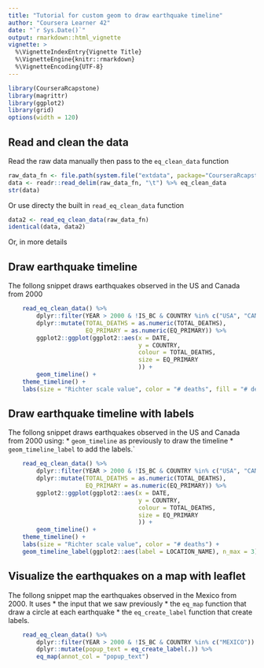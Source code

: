 ```yaml
---
title: "Tutorial for custom geom to draw earthquake timeline"
author: "Coursera Learner 42"
date: "`r Sys.Date()`"
output: rmarkdown::html_vignette
vignette: >
  %\VignetteIndexEntry{Vignette Title}
  %\VignetteEngine{knitr::rmarkdown}
  %\VignetteEncoding{UTF-8}
---
```


```r
library(CourseraRcapstone)
library(magrittr)
library(ggplot2)
library(grid)
options(width = 120)
```
## Read and clean the data

Read the raw data manually then pass to the `eq_clean_data` function
```r
raw_data_fn <- file.path(system.file("extdata", package="CourseraRcapstone"),"signif.txt")
data <- readr::read_delim(raw_data_fn, "\t") %>% eq_clean_data
str(data)
```

Or use directy the built in `read_eq_clean_data` function
```r
data2 <- read_eq_clean_data(raw_data_fn)
identical(data, data2)
```

Or, in more details

## Draw earthquake timeline

The follong snippet draws earthquakes observed in the US and Canada from 2000
```r
    read_eq_clean_data() %>%
        dplyr::filter(YEAR > 2000 & !IS_BC & COUNTRY %in% c("USA", "CANADA")) %>%
        dplyr::mutate(TOTAL_DEATHS = as.numeric(TOTAL_DEATHS),
                      EQ_PRIMARY = as.numeric(EQ_PRIMARY)) %>%
        ggplot2::ggplot(ggplot2::aes(x = DATE,
                                     y = COUNTRY,
                                     colour = TOTAL_DEATHS,
                                     size = EQ_PRIMARY
                                     )) +
        geom_timeline() +
	theme_timeline() +
	labs(size = "Richter scale value", color = "# deaths", fill = "# deaths")
```

## Draw earthquake timeline with labels

The follong snippet draws earthquakes observed in the US and Canada from 2000 using:
* `geom_timeline` as previously to draw the timeline
* `geom_timeline_label` to add the labels.`

```r
    read_eq_clean_data() %>%
        dplyr::filter(YEAR > 2000 & !IS_BC & COUNTRY %in% c("USA", "CANADA")) %>%
        dplyr::mutate(TOTAL_DEATHS = as.numeric(TOTAL_DEATHS),
                      EQ_PRIMARY = as.numeric(EQ_PRIMARY)) %>%
        ggplot2::ggplot(ggplot2::aes(x = DATE,
                                     y = COUNTRY,
                                     colour = TOTAL_DEATHS,
                                     size = EQ_PRIMARY
                                     )) +
        geom_timeline() +
	theme_timeline() +
	labs(size = "Richter scale value", color = "# deaths") +
	geom_timeline_label(ggplot2::aes(label = LOCATION_NAME), n_max = 3)

```

## Visualize the earthquakes on a map with leaflet

The follong snippet map the earthquakes observed in the Mexico from 2000. It uses
* the input that we saw previously
* the `eq_map` function that draw a circle at each earthquake
* the `eq_create_label` function that create labels.

```r
    read_eq_clean_data() %>%
        dplyr::filter(YEAR > 2000 & !IS_BC & COUNTRY %in% c("MEXICO")) %>%
        dplyr::mutate(popup_text = eq_create_label(.)) %>%
        eq_map(annot_col = "popup_text")
```
